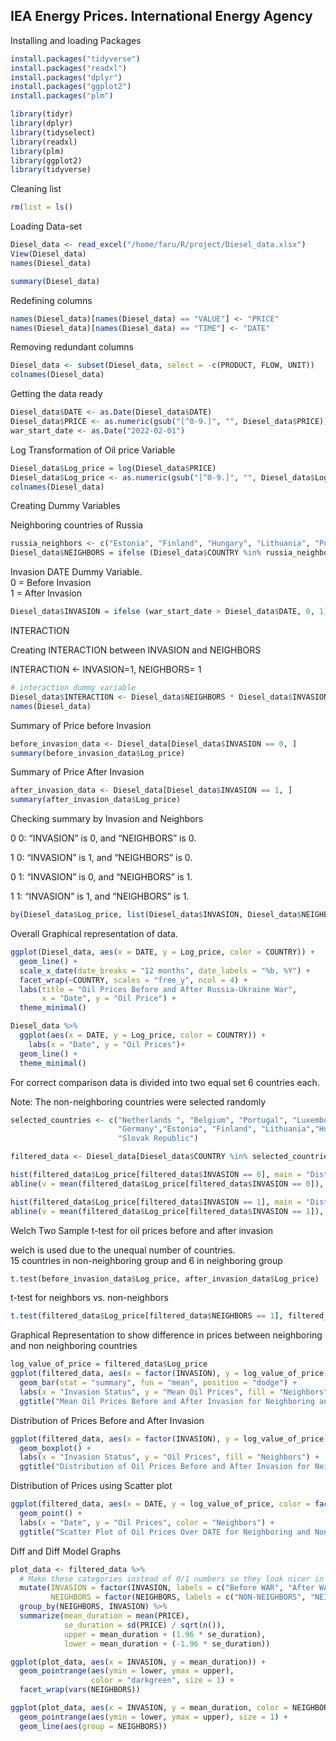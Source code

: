 ## IEA Energy Prices. International Energy Agency

Installing and loading Packages

```r
install.packages("tidyverse")
install.packages("readxl")
install.packages("dplyr")
install.packages("ggplot2")
install.packages("plm")

library(tidyr)
library(dplyr)
library(tidyselect)
library(readxl)
library(plm)
library(ggplot2)
library(tidyverse)
```

Cleaning list

```r
rm(list = ls()
```

Loading Data-set

```r
Diesel_data <- read_excel("/home/faru/R/project/Diesel_data.xlsx")
View(Diesel_data)
names(Diesel_data)
```

```r
summary(Diesel_data)
```

Redefining columns

```r
names(Diesel_data)[names(Diesel_data) == "VALUE"] <- "PRICE"
names(Diesel_data)[names(Diesel_data) == "TIME"] <- "DATE"


```

Removing redundant columns

```r
Diesel_data <- subset(Diesel_data, select = -c(PRODUCT, FLOW, UNIT))
colnames(Diesel_data)

```

Getting the data ready

```r
Diesel_data$DATE <- as.Date(Diesel_data$DATE)
Diesel_data$PRICE <- as.numeric(gsub("[^0-9.]", "", Diesel_data$PRICE))
war_start_date <- as.Date("2022-02-01")


```

Log Transformation of Oil price Variable

```r
Diesel_data$Log_price = log(Diesel_data$PRICE)
Diesel_data$Log_price <- as.numeric(gsub("[^0-9.]", "", Diesel_data$Log_price))
colnames(Diesel_data)
```

Creating Dummy Variables

Neighboring countries of Russia

```r
russia_neighbors <- c("Estonia", "Finland", "Hungary", "Lithuania", "Poland", "Slovak Republic")
Diesel_data$NEIGHBORS = ifelse (Diesel_data$COUNTRY %in% russia_neighbors, 1, 0)

```

Invasion DATE Dummy Variable.\
0 = Before Invasion\
1 = After Invasion

```r
Diesel_data$INVASION = ifelse (war_start_date > Diesel_data$DATE, 0, 1)
```

INTERACTION

Creating INTERACTION between INVASION and NEIGHBORS

INTERACTION \<- INVASION=1, NEIGHBORS= 1

```r

# interaction dummy variable 
Diesel_data$INTERACTION <- Diesel_data$NEIGHBORS * Diesel_data$INVASION
names(Diesel_data)
```

Summary of Price before Invasion

```r
before_invasion_data <- Diesel_data[Diesel_data$INVASION == 0, ]
summary(before_invasion_data$Log_price)
```

Summary of Price After Invasion

```r
after_invasion_data <- Diesel_data[Diesel_data$INVASION == 1, ]
summary(after_invasion_data$Log_price)

```

Checking summary by Invasion and Neighbors

0 0: "INVASION" is 0, and "NEIGHBORS" is 0.

1 0: "INVASION" is 1, and "NEIGHBORS" is 0.

0 1: "INVASION" is 0, and "NEIGHBORS" is 1.

1 1: "INVASION" is 1, and "NEIGHBORS" is 1.

```r
by(Diesel_data$Log_price, list(Diesel_data$INVASION, Diesel_data$NEIGHBORS), summary)

```

Overall Graphical representation of data.

```r
ggplot(Diesel_data, aes(x = DATE, y = Log_price, color = COUNTRY)) +
  geom_line() +
  scale_x_date(date_breaks = "12 months", date_labels = "%b, %Y") +
  facet_wrap(~COUNTRY, scales = "free_y", ncol = 4) +
  labs(title = "Oil Prices Before and After Russia-Ukraine War",
       x = "Date", y = "Oil Price") +
  theme_minimal()
```

```r
Diesel_data %>%
  ggplot(aes(x = DATE, y = Log_price, color = COUNTRY)) +
    labs(x = "Date", y = "Oil Prices")+
  geom_line() +
  theme_minimal()

```

For correct comparison data is divided into two equal set 6 countries each.

Note: The non-neighboring countries were selected randomly

```r
selected_countries <- c("Netherlands ", "Belgium", "Portugal", "Luxembourg ", "France", 
                        "Germany","Estonia", "Finland", "Lithuania","Hungary","Poland", 
                        "Slovak Republic")

filtered_data <- Diesel_data[Diesel_data$COUNTRY %in% selected_countries, ]

```

```r
hist(filtered_data$Log_price[filtered_data$INVASION == 0], main = "Distribution of 'VALUE' Before Invasion", xlab = "VALUE", col = "white", breaks = 30)
abline(v = mean(filtered_data$Log_price[filtered_data$INVASION == 0]), col = "red", lwd = 2)

```

```r
hist(filtered_data$Log_price[filtered_data$INVASION == 1], main = "Distribution of 'VALUE' After Invasion", xlab = "VALUE", col = "grey", breaks = 30)
abline(v = mean(filtered_data$Log_price[filtered_data$INVASION == 1]), col = "red", lwd = 2)

```

Welch Two Sample t-test for oil prices before and after invasion

welch is used due to the unequal number of countries.\
15 countries in non-neighboring group and 6 in neighboring group\

```r
t.test(before_invasion_data$Log_price, after_invasion_data$Log_price)
```

t-test for neighbors vs. non-neighbors

```r
t.test(filtered_data$Log_price[filtered_data$NEIGHBORS == 1], filtered_data$Log_price[filtered_data$NEIGHBORS == 0], var.equal = TRUE)

```

Graphical Representation to show difference in prices between neighboring and non neighboring countries

```r
log_value_of_price = filtered_data$Log_price
ggplot(filtered_data, aes(x = factor(INVASION), y = log_value_of_price, fill = factor(NEIGHBORS))) +
  geom_bar(stat = "summary", fun = "mean", position = "dodge") +
  labs(x = "Invasion Status", y = "Mean Oil Prices", fill = "Neighbors") +
  ggtitle("Mean Oil Prices Before and After Invasion for Neighboring and Non-Neighboring Countries")

```

Distribution of Prices Before and After Invasion

```r
ggplot(filtered_data, aes(x = factor(INVASION), y = log_value_of_price, fill = factor(NEIGHBORS))) +
  geom_boxplot() +
  labs(x = "Invasion Status", y = "Oil Prices", fill = "Neighbors") +
  ggtitle("Distribution of Oil Prices Before and After Invasion for Neighboring and Non-Neighboring Countries")
```

Distribution of Prices using Scatter plot

```r
ggplot(filtered_data, aes(x = DATE, y = log_value_of_price, color = factor(NEIGHBORS))) +
  geom_point() +
  labs(x = "Date", y = "Oil Prices", color = "Neighbors") +
  ggtitle("Scatter Plot of Oil Prices Over DATE for Neighboring and Non-Neighboring Countries")

```

Diff and Diff Model Graphs

```r
plot_data <- filtered_data %>% 
  # Make these categories instead of 0/1 numbers so they look nicer in the plot
  mutate(INVASION = factor(INVASION, labels = c("Before WAR", "After WAR")),
         NEIGHBORS = factor(NEIGHBORS, labels = c("NON-NEIGHBORS", "NEIGHBORS"))) %>% 
  group_by(NEIGHBORS, INVASION) %>% 
  summarize(mean_duration = mean(PRICE),
            se_duration = sd(PRICE) / sqrt(n()),
            upper = mean_duration + (1.96 * se_duration),
            lower = mean_duration + (-1.96 * se_duration)) 

ggplot(plot_data, aes(x = INVASION, y = mean_duration)) +
  geom_pointrange(aes(ymin = lower, ymax = upper), 
                  color = "darkgreen", size = 1) +
  facet_wrap(vars(NEIGHBORS))
```

```r
ggplot(plot_data, aes(x = INVASION, y = mean_duration, color = NEIGHBORS)) +
  geom_pointrange(aes(ymin = lower, ymax = upper), size = 1) + 
  geom_line(aes(group = NEIGHBORS))
```
